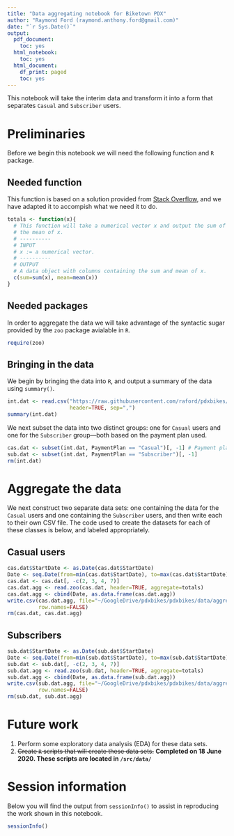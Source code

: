 ```yaml
---
title: "Data aggregating notebook for Biketown PDX"
author: "Raymond Ford (raymond.anthony.ford@gmail.com)"
date: "`r Sys.Date()`"
output:
  pdf_document:
    toc: yes
  html_notebook:
    toc: yes
  html_document:
    df_print: paged
    toc: yes
---
```


This notebook will take the interim data and transform it into a form that separates `Casual` and `Subscriber` users.

# Preliminaries
Before we begin this notebook we will need the following function and `R` package.

## Needed function
This function is based on a solution provided from [Stack Overflow](https://stackoverflow.com/questions/5200437/aggregating-hourly-data-into-daily-aggregates), and we have adapted it to accompish what we need it to do.

```r
totals <- function(x){
  # This function will take a numerical vector x and output the sum of x and
  # the mean of x.
  # ----------
  # INPUT
  # x := a numerical vector.
  # ----------
  # OUTPUT
  # A data object with columns containing the sum and mean of x.
  c(sum=sum(x), mean=mean(x))
}
```

## Needed packages
In order to aggregate the data we will take advantage of the syntactic sugar provided by the `zoo` package avialable in `R`.

```r
require(zoo)
```

## Bringing in the data
We begin by bringing the data into `R`, and output a summary of the data using `summary()`.

```r
int.dat <- read.csv("https://raw.githubusercontent.com/raford/pdxbikes/master/data/interim/interim.csv",
                    header=TRUE, sep=",")
summary(int.dat)
```

We next subset the data into two distinct groups: one for `Casual` users and one for the `Subscriber` group---both based on the payment plan used.
```r
cas.dat <- subset(int.dat, PaymentPlan == "Casual")[, -1] # Payment plan in first column
sub.dat <- subset(int.dat, PaymentPlan == "Subscriber")[, -1]
rm(int.dat)
```

# Aggregate the data
We next construct two separate data sets: one containing the data for the `Casual` users and one containing the `Subscriber` users, and then write each to their own CSV file. The code used to create the datasets for each of these classes is below, and labeled appropriately.

## Casual users
```r
cas.dat$StartDate <- as.Date(cas.dat$StartDate)
Date <- seq.Date(from=min(cas.dat$StartDate), to=max(cas.dat$StartDate), "days")
cas.dat <- cas.dat[, -c(2, 3, 4, 7)]
cas.dat.agg <- read.zoo(cas.dat, header=TRUE, aggregate=totals)
cas.dat.agg <- cbind(Date, as.data.frame(cas.dat.agg))
write.csv(cas.dat.agg, file="~/GoogleDrive/pdxbikes/pdxbikes/data/aggregate/casual.csv",
          row.names=FALSE)
rm(cas.dat, cas.dat.agg)
```

## Subscribers
```r
sub.dat$StartDate <- as.Date(sub.dat$StartDate)
Date <- seq.Date(from=min(sub.dat$StartDate), to=max(sub.dat$StartDate), "days")
sub.dat <- sub.dat[, -c(2, 3, 4, 7)]
sub.dat.agg <- read.zoo(sub.dat, header=TRUE, aggregate=totals)
sub.dat.agg <- cbind(Date, as.data.frame(sub.dat.agg))
write.csv(sub.dat.agg, file="~/GoogleDrive/pdxbikes/pdxbikes/data/aggregate/subscriber.csv",
          row.names=FALSE)
rm(sub.dat, sub.dat.agg)
```

# Future work

1. Perform some exploratory data analysis (EDA) for these data sets.
2. ~~Create `R` scripts that will create these data sets.~~  __Completed on 18 June 2020. These scripts are located in `/src/data/`__

# Session information
Below you will find the output from `sessionInfo()` to assist in reproducing the work shown in this notebook.

```r
sessionInfo()
```

